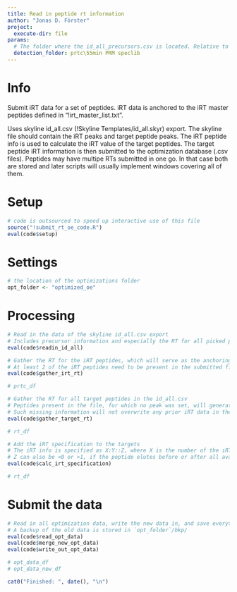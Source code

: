 ```yaml
---
title: Read in peptide rt information
author: "Jonas D. Förster"
project:
  execute-dir: file
params:
  # The folder where the id_all_precursors.csv is located. Relative to the project root.
  detection_folder: prtc\55min PRM speclib
---
```


# Info

Submit iRT data for a set of peptides.
iRT data is anchored to the iRT master peptides defined in "!irt_master_list.txt".

Uses skyline id_all.csv (!Skyline Templates/id_all.skyr) export.
The skyline file should contain the iRT peaks and target peptide peaks.
The iRT peptide info is used to calculate the iRT value of the target peptides.
The target peptide iRT information is then submitted to the optimization database (.csv files).
Peptides may have multipe RTs submitted in one go. In that case both are stored and later scripts will usually implement windows covering all of them.

# Setup

```r
# code is outsourced to speed up interactive use of this file
source("!submit_rt_oe_code.R")
eval(code$setup)
```

# Settings

```r
# the location of the optimizations folder
opt_folder <- "optimized_oe"
```

# Processing

```r
# Read in the data of the skyline id_all.csv export
# Includes precursor information and especially the RT for all picked peaks
eval(code$readin_id_all)
```

```r
# Gather the RT for the iRT peptides, which will serve as the anchoring points.
# At least 2 of the iRT peptides need to be present in the submitted file or an error is thrown.
eval(code$gather_irt_rt)

# prtc_df
```

```r
# Gather the RT for all target peptides in the id_all.csv
# Peptides present in the file, for which no peak was set, will generate a warning.
# Such missing information will not overwrite any prior iRT data in the database.
eval(code$gather_target_rt)

# rt_df
```

```r
# Add the iRT specification to the targets
# The iRT info is specified as X:Y::Z, where X is the number of the iRT peptide eluting before, y is the number of the PRTC eluting after, and Z is the relative position between these two if 0<=Z<=1
# Z can also be <0 or >1, if the peptide elutes before or after all available iRT peptides.
eval(code$calc_irt_specification)

# rt_df
```

# Submit the data

```r
# Read in all optimization data, write the new data in, and save everything again, by writing all the relevant tables in `opt_folder`
# A backup of the old data is stored in `opt_folder`/bkp/
eval(code$read_opt_data)
eval(code$merge_new_opt_data)
eval(code$write_out_opt_data)

# opt_data_df
# opt_data_new_df
```

```r
cat0("Finished: ", date(), "\n")
```

